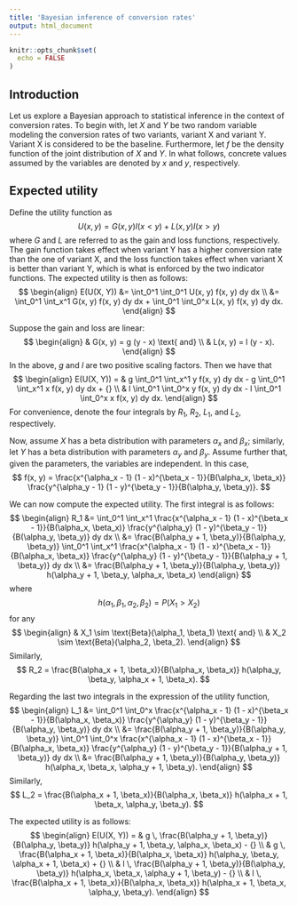 ```yaml
---
title: 'Bayesian inference of conversion rates'
output: html_document
---
```


```r
knitr::opts_chunk$set(
  echo = FALSE
)
```

## Introduction

Let us explore a Bayesian approach to statistical inference in the context of
conversion rates. To begin with, let $X$ and $Y$ be two random variable modeling
the conversion rates of two variants, variant X and variant Y. Variant X is
considered to be the baseline. Furthermore, let $f$ be the density function of
the joint distribution of $X$ and $Y$. In what follows, concrete values assumed
by the variables are denoted by $x$ and $y$, respectively.

## Expected utility

Define the utility function as
$$
U(x, y) = G(x, y) I(x < y) + L(x, y) I(x > y)
$$
where $G$ and $L$ are referred to as the gain and loss functions, respectively.
The gain function takes effect when variant Y has a higher conversion rate than
the one of variant X, and the loss function takes effect when variant X is
better than variant Y, which is what is enforced by the two indicator functions.
The expected utility is then as follows:
$$
\begin{align}
E(U(X, Y)) &= \int_0^1 \int_0^1 U(x, y) f(x, y) dy dx \\
           &= \int_0^1 \int_x^1 G(x, y) f(x, y) dy dx + \int_0^1 \int_0^x L(x, y) f(x, y) dy dx.
\end{align}
$$

Suppose the gain and loss are linear:
$$
\begin{align}
& G(x, y) = g (y - x) \text{ and} \\
& L(x, y) = l (y - x).
\end{align}
$$
In the above, $g$ and $l$ are two positive scaling factors. Then we have that
$$
\begin{align}
E(U(X, Y)) = & g \int_0^1 \int_x^1 y f(x, y) dy dx - g \int_0^1 \int_x^1 x f(x, y) dy dx + {} \\
             & l \int_0^1 \int_0^x y f(x, y) dy dx - l \int_0^1 \int_0^x x f(x, y) dy dx.
\end{align}
$$
For convenience, denote the four integrals by $R_1$, $R_2$, $L_1$, and $L_2$,
respectively.

Now, assume $X$ has a beta distribution with parameters $\alpha_x$ and
$\beta_x$; similarly, let $Y$ has a beta distribution with parameters $\alpha_y$
and $\beta_y$. Assume further that, given the parameters, the variables are
independent. In this case,
$$
f(x, y) =
\frac{x^{\alpha_x - 1} (1 - x)^{\beta_x - 1}}{B(\alpha_x, \beta_x)}
\frac{y^{\alpha_y - 1} (1 - y)^{\beta_y - 1}}{B(\alpha_y, \beta_y)}.
$$

We can now compute the expected utility. The first integral is as follows:
$$
\begin{align}
R_1
&=
\int_0^1 \int_x^1
\frac{x^{\alpha_x - 1} (1 - x)^{\beta_x - 1}}{B(\alpha_x, \beta_x)}
\frac{y^{\alpha_y} (1 - y)^{\beta_y - 1}}{B(\alpha_y, \beta_y)}
dy dx \\
&=
\frac{B(\alpha_y + 1, \beta_y)}{B(\alpha_y, \beta_y)}
\int_0^1 \int_x^1
\frac{x^{\alpha_x - 1} (1 - x)^{\beta_x - 1}}{B(\alpha_x, \beta_x)}
\frac{y^{\alpha_y} (1 - y)^{\beta_y - 1}}{B(\alpha_y + 1, \beta_y)}
dy dx \\
&=
\frac{B(\alpha_y + 1, \beta_y)}{B(\alpha_y, \beta_y)}
h(\alpha_y + 1, \beta_y, \alpha_x, \beta_x)
\end{align}
$$
where
$$
h(\alpha_1, \beta_1, \alpha_2, \beta_2) = P(X_1 > X_2)
$$
for any
$$
\begin{align}
& X_1 \sim \text{Beta}(\alpha_1, \beta_1) \text{ and} \\
& X_2 \sim \text{Beta}(\alpha_2, \beta_2).
\end{align}
$$
Similarly,
$$
R_2 =
\frac{B(\alpha_x + 1, \beta_x)}{B(\alpha_x, \beta_x)}
h(\alpha_y, \beta_y, \alpha_x + 1, \beta_x).
$$

Regarding the last two integrals in the expression of the utility function,
$$
\begin{align}
L_1
&=
\int_0^1 \int_0^x
\frac{x^{\alpha_x - 1} (1 - x)^{\beta_x - 1}}{B(\alpha_x, \beta_x)}
\frac{y^{\alpha_y} (1 - y)^{\beta_y - 1}}{B(\alpha_y, \beta_y)}
dy dx \\
&=
\frac{B(\alpha_y + 1, \beta_y)}{B(\alpha_y, \beta_y)}
\int_0^1 \int_0^x
\frac{x^{\alpha_x - 1} (1 - x)^{\beta_x - 1}}{B(\alpha_x, \beta_x)}
\frac{y^{\alpha_y} (1 - y)^{\beta_y - 1}}{B(\alpha_y + 1, \beta_y)}
dy dx \\
&=
\frac{B(\alpha_y + 1, \beta_y)}{B(\alpha_y, \beta_y)}
h(\alpha_x, \beta_x, \alpha_y + 1, \beta_y).
\end{align}
$$
Similarly,
$$
L_2 =
\frac{B(\alpha_x + 1, \beta_x)}{B(\alpha_x, \beta_x)}
h(\alpha_x + 1, \beta_x, \alpha_y, \beta_y).
$$

The expected utility is as follows:
$$
\begin{align}
E(U(X, Y)) =
& g \, \frac{B(\alpha_y + 1, \beta_y)}{B(\alpha_y, \beta_y)}
h(\alpha_y + 1, \beta_y, \alpha_x, \beta_x) - {} \\
& g \, \frac{B(\alpha_x + 1, \beta_x)}{B(\alpha_x, \beta_x)}
h(\alpha_y, \beta_y, \alpha_x + 1, \beta_x) + {} \\
& l \, \frac{B(\alpha_y + 1, \beta_y)}{B(\alpha_y, \beta_y)}
h(\alpha_x, \beta_x, \alpha_y + 1, \beta_y) - {} \\
& l \, \frac{B(\alpha_x + 1, \beta_x)}{B(\alpha_x, \beta_x)}
h(\alpha_x + 1, \beta_x, \alpha_y, \beta_y).
\end{align}
$$
